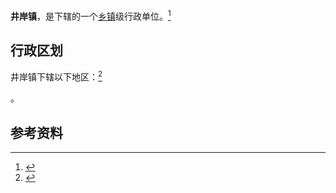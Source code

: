 {{中国乡级行政区|44/04/03/107/000}}

'''井岸镇'''，是{{PRC admin/fullname|44/04/03/107/000|3}}下辖的一个[[乡镇|乡镇]]级行政单位。<ref>{{PRC admin/ref sgc|{{PRC admin/parent|44/04/03/107/000}}}}</ref>

== 行政区划 ==

井岸镇下辖以下地区：<ref>{{PRC admin/ref sgc|44/04/03/107/000}}</ref>

{{PRC admin/children|44/04/03/107/000}}。

== 参考资料 ==

{{reflist}}

{{行政区划小作品}}
{{PRC admin/navcat|44/04/03/107/000}}
